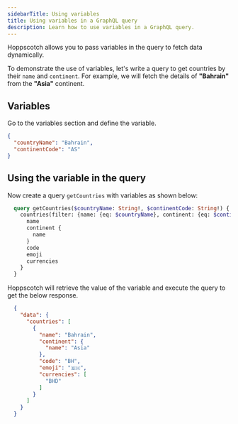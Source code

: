 ```yaml
---
sidebarTitle: Using variables
title: Using variables in a GraphQL query
description: Learn how to use variables in a GraphQL query.
---
```


Hoppscotch allows you to pass variables in the query to fetch data dynamically.

To demonstrate the use of variables, let's write a query to get countries by their `name` and `continent`. For example, we will fetch the details of **"Bahrain"** from the **"Asia"** continent.

## Variables

Go to the variables section and define the variable.

```json
{
  "countryName": "Bahrain",
  "continentCode": "AS"
}
```

## Using the variable in the query

Now create a query `getCountries` with variables as shown below:

```graphql
  query getCountries($countryName: String!, $continentCode: String!) {
    countries(filter: {name: {eq: $countryName}, continent: {eq: $continentCode}}) {
      name
      continent {
        name
      }
      code
      emoji
      currencies
    }
  }
```

Hoppscotch will retrieve the value of the variable and execute the query to get the below response.

```json
  {
    "data": {
      "countries": [
        {
          "name": "Bahrain",
          "continent": {
            "name": "Asia"
          },
          "code": "BH",
          "emoji": "🇧🇭",
          "currencies": [
            "BHD"
          ]
        }
      ]
    }
  }
```